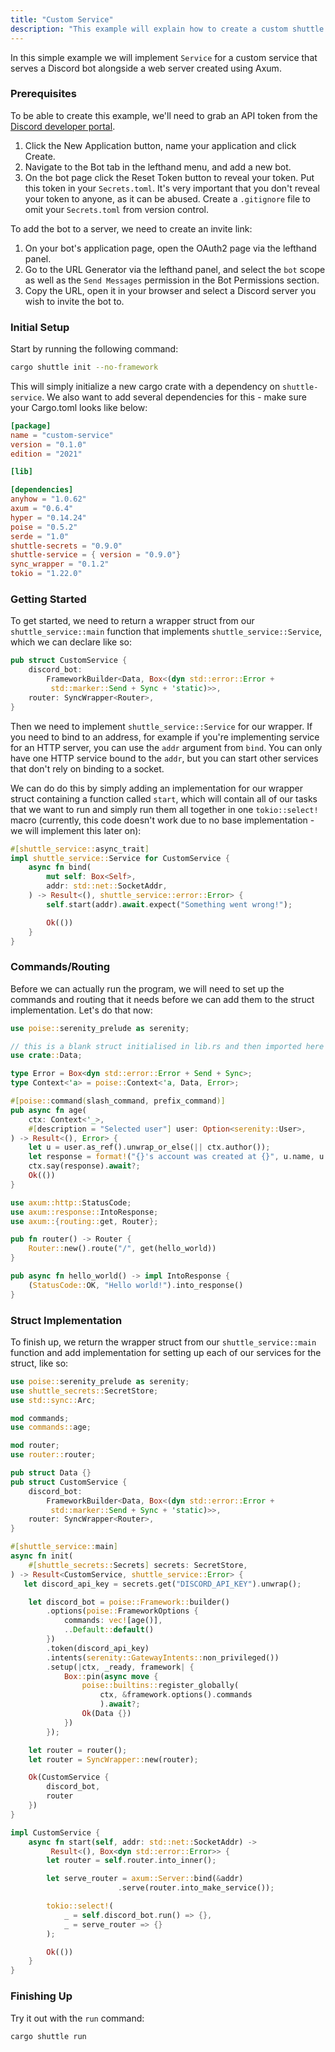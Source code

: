 ```yaml
---
title: "Custom Service"
description: "This example will explain how to create a custom shuttle service using Poise and Axum."
---
```


In this simple example we will implement `Service` for a custom service that serves a Discord bot alongside a web server created using Axum.

### Prerequisites

To be able to create this example, we'll need to grab an API token from the [Discord developer portal](https://discord.com/developers/applications).

1. Click the New Application button, name your application and click Create.
2. Navigate to the Bot tab in the lefthand menu, and add a new bot.
3. On the bot page click the Reset Token button to reveal your token. Put this token in your `Secrets.toml`. It's very important that you don't reveal your token to anyone, as it can be abused. Create a `.gitignore` file to omit your `Secrets.toml` from version control.

To add the bot to a server, we need to create an invite link:

1. On your bot's application page, open the OAuth2 page via the lefthand panel.
2. Go to the URL Generator via the lefthand panel, and select the `bot` scope as well as the `Send Messages` permission in the Bot Permissions section.
3. Copy the URL, open it in your browser and select a Discord server you wish to invite the bot to.


### Initial Setup
Start by running the following command:
```bash
cargo shuttle init --no-framework
```

This will simply initialize a new cargo crate with a dependency on `shuttle-service`.
We also want to add several dependencies for this - make sure your Cargo.toml looks like below:

```toml Cargo.toml
[package]
name = "custom-service"
version = "0.1.0"
edition = "2021"

[lib]

[dependencies]
anyhow = "1.0.62"
axum = "0.6.4"
hyper = "0.14.24"
poise = "0.5.2"
serde = "1.0"
shuttle-secrets = "0.9.0"
shuttle-service = { version = "0.9.0"}
sync_wrapper = "0.1.2"
tokio = "1.22.0"
```

### Getting Started
To get started, we need to return a wrapper struct from our `shuttle_service::main` function that 
implements `shuttle_service::Service`, which we can declare like so:

```rust lib.rs
pub struct CustomService {
    discord_bot:
        FrameworkBuilder<Data, Box<(dyn std::error::Error +
         std::marker::Send + Sync + 'static)>>,
    router: SyncWrapper<Router>,
}
```

Then we need to implement `shuttle_service::Service` for our wrapper. If you need to bind to an address,
for example if you're implementing service for an HTTP server, you can use the `addr` argument from `bind`.
You can only have one HTTP service bound to the `addr`, but you can start other services that don't rely on 
binding to a socket.

We can do do this by simply adding an implementation for our wrapper struct containing a function called `start`,
which will contain all of our tasks that we want to run and simply run them all together in one `tokio::select!` macro
(currently, this code doesn't work due to no base implementation - we will implement this later on):

```rust lib.rs
#[shuttle_service::async_trait]
impl shuttle_service::Service for CustomService {
    async fn bind(
        mut self: Box<Self>,
        addr: std::net::SocketAddr,
    ) -> Result<(), shuttle_service::error::Error> {
        self.start(addr).await.expect("Something went wrong!");

        Ok(())
    }
}
```
### Commands/Routing
Before we can actually run the program, we will need to set up the commands and routing that it needs
 before we can add them to the struct implementation. Let's do that now:

```rust commands.rs
use poise::serenity_prelude as serenity;

// this is a blank struct initialised in lib.rs and then imported here
use crate::Data;

type Error = Box<dyn std::error::Error + Send + Sync>;
type Context<'a> = poise::Context<'a, Data, Error>;

#[poise::command(slash_command, prefix_command)]
pub async fn age(
    ctx: Context<'_>,
    #[description = "Selected user"] user: Option<serenity::User>,
) -> Result<(), Error> {
    let u = user.as_ref().unwrap_or_else(|| ctx.author());
    let response = format!("{}'s account was created at {}", u.name, u.created_at());
    ctx.say(response).await?;
    Ok(())
}
```

```rust router.rs
use axum::http::StatusCode;
use axum::response::IntoResponse;
use axum::{routing::get, Router};

pub fn router() -> Router {
    Router::new().route("/", get(hello_world))
}

pub async fn hello_world() -> impl IntoResponse {
    (StatusCode::OK, "Hello world!").into_response()
}
```

### Struct Implementation
To finish up, we return the wrapper struct from our `shuttle_service::main` function and add implementation
for setting up each of our services for the struct, like so:

```rust lib.rs
use poise::serenity_prelude as serenity;
use shuttle_secrets::SecretStore;
use std::sync::Arc;

mod commands;
use commands::age;

mod router;
use router::router;

pub struct Data {}
pub struct CustomService {
    discord_bot:
        FrameworkBuilder<Data, Box<(dyn std::error::Error +
         std::marker::Send + Sync + 'static)>>,
    router: SyncWrapper<Router>,
}

#[shuttle_service::main]
async fn init(
    #[shuttle_secrets::Secrets] secrets: SecretStore,
) -> Result<CustomService, shuttle_service::Error> {
   let discord_api_key = secrets.get("DISCORD_API_KEY").unwrap();

    let discord_bot = poise::Framework::builder()
        .options(poise::FrameworkOptions {
            commands: vec![age()],
            ..Default::default()
        })
        .token(discord_api_key)
        .intents(serenity::GatewayIntents::non_privileged())
        .setup(|ctx, _ready, framework| {
            Box::pin(async move {
                poise::builtins::register_globally(
                    ctx, &framework.options().commands
                    ).await?;
                Ok(Data {})
            })
        });

    let router = router();
    let router = SyncWrapper::new(router);

    Ok(CustomService {
        discord_bot,
        router
    })
}

impl CustomService {
    async fn start(self, addr: std::net::SocketAddr) ->
         Result<(), Box<dyn std::error::Error>> {
        let router = self.router.into_inner();

        let serve_router = axum::Server::bind(&addr)
                        .serve(router.into_make_service());

        tokio::select!(
            _ = self.discord_bot.run() => {},
            _ = serve_router => {}
        );

        Ok(())
    }
}
```
### Finishing Up
Try it out with the `run` command:

```bash
cargo shuttle run
```
